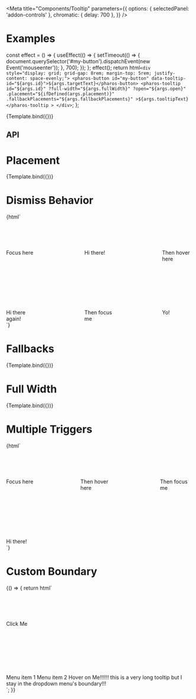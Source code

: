 

<Meta
  title="Components/Tooltip"
  parameters={{
    options: { selectedPanel: 'addon-controls' },
    chromatic: { delay: 700 },
  }}
/>

# Examples

  const effect = () => {
    useEffect(() => {
      setTimeout(() => {
        document.querySelector('#my-button').dispatchEvent(new Event('mouseenter'));
      }, 700);
    });
  };
  effect();
  return html`
    <div style="display: grid; grid-gap: 8rem; margin-top: 5rem; justify-content: space-evenly;">
      <pharos-button id="my-button" data-tooltip-id="${args.id}">${args.targetText}</pharos-button>
      <pharos-tooltip
        id="${args.id}"
        ?full-width="${args.fullWidth}"
        ?open="${args.open}"
        .placement="${ifDefined(args.placement)}"
        .fallbackPlacements="${args.fallbackPlacements}"
        >${args.tooltipText}</pharos-tooltip
      >
    </div>
  `;
};

<Canvas withToolbar>
  <Story
    name="Base"
    args={{
      fullWidth: false,
      open: false,
      targetText: 'Focus here',
      tooltipText: 'Hi there again!',
      id: 'my-tooltip',
    }}
  >
    {Template.bind({})}
  </Story>
</Canvas>

## API

<ArgsTable of="pharos-tooltip" />

# Placement

<Canvas withToolbar>
  <Story
    name="Placement"
    args={{
      targetText: 'Placement',
      tooltipText: 'Hi there again!',
      id: 'my-placement-tooltip',
    }}
    argTypes={{
      open: { table: { disable: true }, defaultValue: false },
      placement: {
        options: [
          'top',
          'top-start',
          'top-end',
          'bottom',
          'bottom-start',
          'bottom-end',
          'right',
          'right-start',
          'right-end',
          'left',
          'left-start',
          'left-end',
          'auto',
        ],
        control: {
          type: 'inline-radio',
        },
      },
    }}
  >
    {Template.bind({})}
  </Story>
</Canvas>

# Dismiss Behavior

<Canvas withToolbar>
  <Story name="Dismiss Behavior">
    {html`
      <div
        style="display: grid; grid-template-columns: repeat(3, auto); grid-gap: 8rem; margin-top: 5rem; justify-content: space-evenly;"
      >
        <pharos-button data-tooltip-id="my-hi-tooltip">Focus here</pharos-button>
        <pharos-tooltip id="my-hi-tooltip">Hi there!</pharos-tooltip>
        <pharos-button data-tooltip-id="my-again-tooltip">Then hover here</pharos-button>
        <pharos-tooltip id="my-again-tooltip">Hi there again!</pharos-tooltip>
        <pharos-button data-tooltip-id="my-yo-tooltip">Then focus me</pharos-button>
        <pharos-tooltip id="my-yo-tooltip">Yo!</pharos-tooltip>
      </div>
    `}
  </Story>
</Canvas>

# Fallbacks

<Canvas withToolbar>
  <Story
    name="Fallbacks"
    argTypes={{
      id: { table: { disable: true }, defaultValue: 'my-fallback-tooltip' },
      targetText: {
        table: { disable: true },
        defaultValue: 'Fallback Placement',
      },
      tooltipText: {
        table: { disable: true },
        defaultValue: 'Hi there again!',
      },
      open: { table: { disable: true }, defaultValue: false },
      placement: {
        options: [
          'top',
          'top-start',
          'top-end',
          'bottom',
          'bottom-start',
          'bottom-end',
          'right',
          'right-start',
          'right-end',
          'left',
          'left-start',
          'left-end',
          'auto',
        ],
        control: {
          type: 'inline-radio',
        },
      },
      fallbackPlacements: {
        control: { type: 'array' },
        defaultValue: ['auto'],
      },
    }}
  >
    {Template.bind({})}
  </Story>
</Canvas>

# Full Width

<Canvas withToolbar>
  <Story
    name="Full Width"
    args={{
      targetText:
        'Hover here to see a tooltip that is as wide as me. If you resize the window while its open, its width will continue to match mine!',
      tooltipText: `Now, this is a story all about how my life got flipped-turned upside down and I'd like to take a minute just sit right there I'll tell you how I became the prince of a town called Bel Air`,
      id: 'my-full-tooltip',
    }}
    argTypes={{
      fullWidth: { table: { disable: true }, defaultValue: true },
      open: { table: { disable: true }, defaultValue: false },
      placement: { table: { disable: true }, defaultValue: 'auto' },
    }}
  >
    {Template.bind({})}
  </Story>
</Canvas>

# Multiple Triggers

<Canvas withToolbar>
  <Story name="Multiple Triggers">
    {html`
      <div
        style="display: grid; grid-template-columns: repeat(3, auto); grid-gap: 8rem; margin-top: 5rem; justify-content: space-evenly;"
      >
        <pharos-button data-tooltip-id="my-multi-tooltip">Focus here</pharos-button>
        <pharos-button data-tooltip-id="my-multi-tooltip">Then hover here</pharos-button>
        <pharos-button data-tooltip-id="my-multi-tooltip">Then focus me</pharos-button>
        <pharos-tooltip id="my-multi-tooltip" full-width>Hi there!</pharos-tooltip>
      </div>
    `}
  </Story>
</Canvas>

# Custom Boundary

<Canvas withToolbar>
  <Story name="Custom Boundary">
    {() => {
      return html`
        <div
          style="display: grid; grid-gap: 8rem; margin-top: 5rem; justify-content: space-evenly;"
        >
          <pharos-button id="my-button" data-dropdown-menu-id="my-menu" icon-right="chevron-down"
            >Click Me</pharos-button
          >
          <pharos-dropdown-menu id="my-menu">
            <pharos-dropdown-menu-item>Menu item 1</pharos-dropdown-menu-item>
            <pharos-dropdown-menu-item>Menu item 2</pharos-dropdown-menu-item>
            <pharos-dropdown-menu-item data-tooltip-id="my-tooltip"
              >Hover on Me!!!!!!</pharos-dropdown-menu-item
            >
            <pharos-tooltip id="my-tooltip" boundary="my-menu"
              >this is a very long tooltip but I stay in the dropdown menu's
              boundary!!!</pharos-tooltip
            >
          </pharos-dropdown-menu>
        </div>
      `;
    }}
  </Story>
</Canvas>
